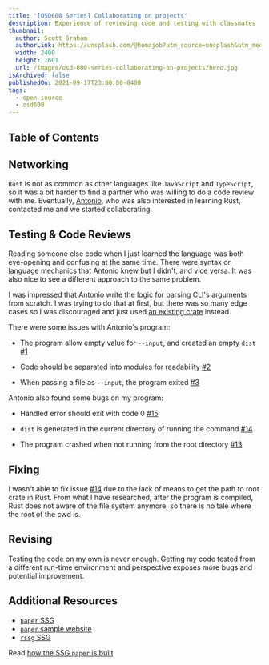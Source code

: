 ```yaml
---
title: '[OSD600 Series] Collaborating on projects'
description: Experience of reviewing code and testing with classmates
thumbnail:
  author: Scott Graham
  authorLink: https://unsplash.com/@homajob?utm_source=unsplash&utm_medium=referral&utm_content=creditCopyText
  width: 2400
  height: 1601
  url: /images/osd-600-series-collaborating-on-projects/hero.jpg
isArchived: false
publishedOn: 2021-09-17T23:00:00-0400
tags:
  - open-source
  - osd600
---
```


## Table of Contents

## Networking

`Rust` is not as common as other languages like `JavaScript` and `TypeScript`, so it was a bit harder to find a partner who was willing to do a code review with me. Eventually, [Antonio](https://github.com/Antonio-Bennett), who was also interested in learning Rust, contacted me and we started collaborating.

## Testing & Code Reviews

Reading someone else code when I just learned the language was both eye-opening and confusing at the same time. There were syntax or language mechanics that Antonio knew but I didn't, and vice versa. It was also nice to see a different approach to the same problem.

I was impressed that Antonio write the logic for parsing CLI's arguments from scratch. I was trying to do that at first, but there was so many edge cases so I was discouraged and just used [an existing crate](https://github.com/clap-rs/clap) instead.

There were some issues with Antonio's program:

- The program allow empty value for `--input`, and created an empty `dist` [#1](https://github.com/Antonio-Bennett/rssg/issues/1)

- Code should be separated into modules for readability [#2](https://github.com/Antonio-Bennett/rssg/issues/2)

- When passing a file as `--input`, the program exited [#3](https://github.com/Antonio-Bennett/rssg/issues/3)

Antonio also found some bugs on my program:

- Handled error should exit with code 0 [#15](https://github.com/Andrewnt219/paper/issues/15)

- `dist` is generated in the current directory of running the command [#14](https://github.com/Andrewnt219/paper/issues/14)

- The program crashed when not running from the root directory [#13](https://github.com/Andrewnt219/paper/issues/13)

## Fixing

I wasn't able to fix issue [#14](https://github.com/Andrewnt219/paper/issues/14) due to the lack of means to get the path to root crate in Rust. From what I have researched, after the program is compiled, Rust does not aware of the file system anymore, so there is no tale where the root of the cwd is.

## Revising

Testing the code on my own is never enough. Getting my code tested from a different run-time environment and perspective exposes more bugs and potential improvement.

## Additional Resources

- [`paper` SSG](https://github.com/Andrewnt219/paper)
- [`paper` sample website](https://paper-sample.vercel.app/)
- [`rssg` SSG](https://github.com/Antonio-Bennett/rssg)

Read [how the SSG `paper` is built](/post/building-a-ssg-with-rust).
